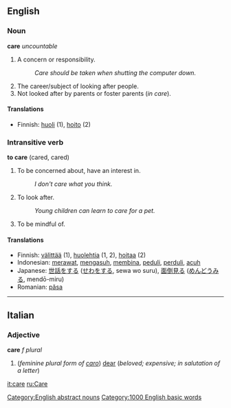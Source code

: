 ==English==

===Noun===
'''care''' ''uncountable''

#A concern or responsibility.
#:''Care should be taken when shutting the computer down.''
#The career/subject of looking after people.
#Not looked after by parents or foster parents (''in care'').

====Translations====
*Finnish: [[huoli]] (1), [[hoito]] (2)

[[Category:English abstract nouns]]

=== Intransitive verb ===
'''to care''' (cared, cared)

#To be concerned about, have an interest in.
#:''I don't care what you think.''
#To look after.
#:''Young children can learn to care for a pet.''
#To be mindful of.

==== Translations ====
*Finnish: [[välittää]] (1), [[huolehtia]] (1, 2), [[hoitaa]] (2)
*Indonesian: [[rawat|merawat]], [[asuh|mengasuh]], [[bina|membina]], [[peduli]], [[perduli]], [[acuh]]
*Japanese: [[世話]]をする ([[せわ]]をする, sewa wo suru), [[面倒見る]] ([[めんどうみる]], mendō-miru)
*Romanian: [[păsa]]

----
==Italian==
===Adjective===
'''care''' ''f plural''

#(''feminine plural form of [[caro]]'') [[dear]] (''beloved; expensive; in salutation of a letter'')

[[Category:1000 English basic words]]

[[it:care]]
[[ru:Care]]